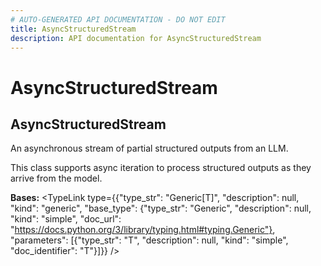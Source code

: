 ```yaml
---
# AUTO-GENERATED API DOCUMENTATION - DO NOT EDIT
title: AsyncStructuredStream
description: API documentation for AsyncStructuredStream
---
```


# AsyncStructuredStream

## <ApiType type="Class" path="asyncstructuredstream" symbolName="AsyncStructuredStream" /> AsyncStructuredStream

An asynchronous stream of partial structured outputs from an LLM.

This class supports async iteration to process structured outputs as they arrive
from the model.

**Bases:** 
<TypeLink type={{"type_str": "Generic[T]", "description": null, "kind": "generic", "base_type": {"type_str": "Generic", "description": null, "kind": "simple", "doc_url": "https://docs.python.org/3/library/typing.html#typing.Generic"}, "parameters": [{"type_str": "T", "description": null, "kind": "simple", "doc_identifier": "T"}]}} />

